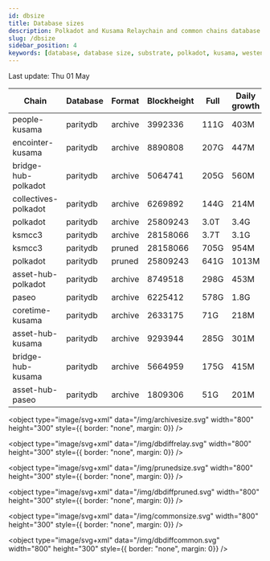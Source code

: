 ```yaml
---
id: dbsize
title: Database sizes
description: Polkadot and Kusama Relaychain and common chains database sizes
slug: /dbsize
sidebar_position: 4
keywords: [database, database size, substrate, polkadot, kusama, westend]
---
```



Last update: Thu 01 May

| Chain    | Database   | Format | Blockheight | Full         | Daily growth |
| ------------------------| ----------- | -------- | ------- | ---------- | ----- | 
| people-kusama | paritydb | archive | 3992336 | 111G | 403M |
| encointer-kusama | paritydb | archive | 8890808 | 207G | 447M |
| bridge-hub-polkadot | paritydb | archive | 5064741 | 205G | 560M |
| collectives-polkadot | paritydb | archive | 6269892 | 144G | 214M |
| polkadot | paritydb | archive | 25809243 | 3.0T | 3.4G |
| ksmcc3 | paritydb | archive | 28158066 | 3.7T | 3.1G |
| ksmcc3 | paritydb | pruned | 28158066 | 705G | 954M |
| polkadot | paritydb | pruned | 25809243 | 641G | 1013M |
| asset-hub-polkadot | paritydb | archive | 8749518 | 298G | 453M |
| paseo | paritydb | archive | 6225412 | 578G | 1.8G |
| coretime-kusama | paritydb | archive | 2633175 | 71G | 218M |
| asset-hub-kusama | paritydb | archive | 9293944 | 285G | 301M |
| bridge-hub-kusama | paritydb | archive | 5664959 | 175G | 415M |
| asset-hub-paseo | paritydb | archive | 1809306 | 51G | 201M |
<object type="image/svg+xml" data="/img/archivesize.svg" width="800" height="300" style={{ border: "none", margin: 0}} />

<object type="image/svg+xml" data="/img/dbdiffrelay.svg" width="800" height="300" style={{ border: "none", margin: 0}} />

<object type="image/svg+xml" data="/img/prunedsize.svg" width="800" height="300" style={{ border: "none", margin: 0}} />

<object type="image/svg+xml" data="/img/dbdiffpruned.svg" width="800" height="300" style={{ border: "none", margin: 0}} />

<object type="image/svg+xml" data="/img/commonsize.svg" width="800" height="300" style={{ border: "none", margin: 0}} />

<object type="image/svg+xml" data="/img/dbdiffcommon.svg" width="800" height="300" style={{ border: "none", margin: 0}} />
